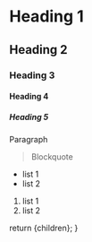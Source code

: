 
# Heading 1

## Heading 2

### Heading 3

#### Heading 4

##### Heading 5

Paragraph

> Blockquote

- list 1
- list 2

1. list 1
2. list 2

  return <StaticMDXLayout>{children}</StaticMDXLayout>;
}
